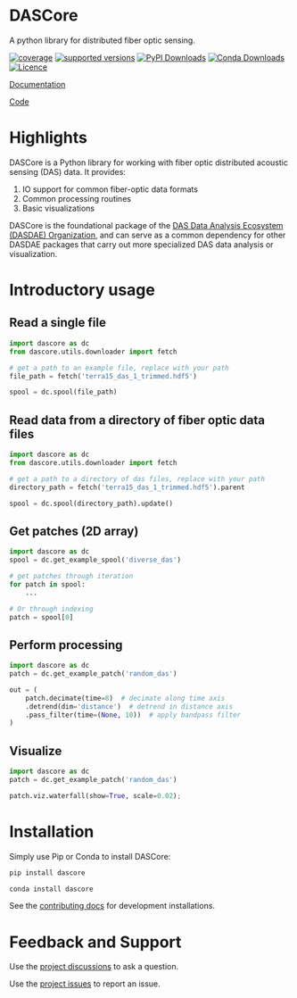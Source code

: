 # DASCore

A python library for distributed fiber optic sensing.

[![coverage](https://codecov.io/gh/dasdae/dascore/branch/master/graph/badge.svg)](https://codecov.io/gh/dasdae/dascore)
[![supported versions](https://img.shields.io/pypi/pyversions/dascore.svg?label=python_versions)](https://pypi.python.org/pypi/dascore)
[![PyPI Downloads](https://img.shields.io/pypi/dm/dascore.svg?label=pypi)](https://pypi.org/project/dascore/)
[![Conda Downloads](https://img.shields.io/conda/dn/conda-forge/dascore.svg?label=conda)](https://github.com/conda-forge/dascore-feedstock)
[![Licence](https://www.gnu.org/graphics/lgplv3-88x31.png)](https://www.gnu.org/licenses/lgpl.html)

[Documentation](https://dascore.org)

[Code](https://github.com/DASDAE/dascore)

# Highlights

DASCore is a Python library for working with fiber optic distributed acoustic sensing (DAS) data. It provides:

1. IO support for common fiber-optic data formats
2. Common processing routines
3. Basic visualizations

DASCore is the foundational package of the [DAS Data Analysis Ecosystem (DASDAE) Organization](https://github.com/DASDAE), and can serve as a common dependency for other DASDAE packages that carry out more specialized DAS data analysis or visualization.

# Introductory usage

## Read a single file

```python
import dascore as dc
from dascore.utils.downloader import fetch

# get a path to an example file, replace with your path
file_path = fetch('terra15_das_1_trimmed.hdf5')

spool = dc.spool(file_path)
```

## Read data from a directory of fiber optic data files

```python
import dascore as dc
from dascore.utils.downloader import fetch

# get a path to a directory of das files, replace with your path
directory_path = fetch('terra15_das_1_trimmed.hdf5').parent

spool = dc.spool(directory_path).update()
```

## Get patches (2D array)
```python
import dascore as dc
spool = dc.get_example_spool('diverse_das')

# get patches through iteration
for patch in spool:
    ...

# Or through indexing
patch = spool[0]
```

## Perform processing
```python
import dascore as dc
patch = dc.get_example_patch('random_das')

out = (
    patch.decimate(time=8)  # decimate along time axis
    .detrend(dim='distance')  # detrend in distance axis
    .pass_filter(time=(None, 10))  # apply bandpass filter
)
```


## Visualize
```python
import dascore as dc
patch = dc.get_example_patch('random_das')

patch.viz.waterfall(show=True, scale=0.02);
```

# Installation

Simply use Pip or Conda to install DASCore:

```bash
pip install dascore
```

```bash
conda install dascore
```

See the [contributing docs](contributing/contributing.qmd) for development
installations.

# Feedback and Support

Use the [project discussions](https://github.com/DASDAE/dascore/discussions) to ask a question.

Use the [project issues](https://github.com/DASDAE/dascore/issues) to report an issue.
